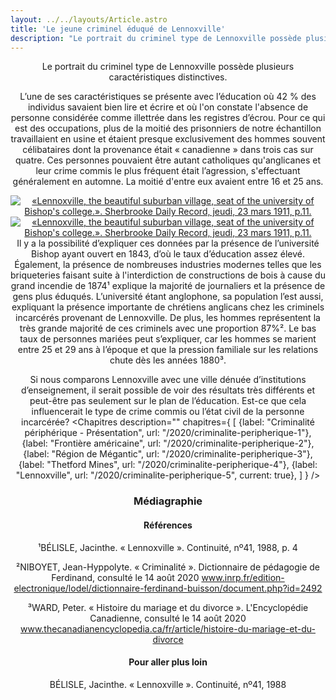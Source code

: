 ```yaml
---
layout: ../../layouts/Article.astro
title: 'Le jeune criminel éduqué de Lennoxville'
description: "Le portrait du criminel type de Lennoxville possède plusieurs caractéristiques distinctives."
---
```


<Header titre="Le jeune criminel éduqué de Lennoxville" image="/assets/img/rpcq_bien_168494_295449-scaled.jpeg"/>

<Text>
Le portrait du criminel type de Lennoxville possède plusieurs caractéristiques distinctives.

L’une de ses caractéristiques se présente avec l’éducation où 42 % des individus savaient bien lire et écrire et où l'on constate l'absence de personne considérée comme illettrée dans les registres d’écrou. Pour ce qui est des occupations, plus de la moitié des prisonniers de notre échantillon travaillaient en usine et étaient presque exclusivement des hommes souvent célibataires dont la provenance était « canadienne » dans trois cas sur quatre. Ces personnes pouvaient être autant catholiques qu'anglicanes et leur crime commis le plus fréquent était l’agression, s'effectuant généralement en automne. La moitié d'entre eux avaient entre 16 et 25 ans.
</Text>
<div class="grid grid-cols-2 gap-10 items-center">
  <a href="/assets/img/Screenshot-2020-08-14-at-11.20.03.png" target="_blank"><img src="/assets/img/Screenshot-2020-08-14-at-11.20.03.png" alt="«Lennoxville, the beautiful suburban village, seat of the university of Bishop's college.». Sherbrooke Daily Record, jeudi, 23 mars 1911, p.11." title="«Lennoxville, the beautiful suburban village, seat of the university of Bishop's college.». Sherbrooke Daily Record, jeudi, 23 mars 1911, p.11."/></a>
  <a href="/assets/img/Screenshot-2020-08-14-at-11.18.03.png" target="_blank"><img src="/assets/img/Screenshot-2020-08-14-at-11.18.03.png" alt="«Lennoxville, the beautiful suburban village, seat of the university of Bishop's college.». Sherbrooke Daily Record, jeudi, 23 mars 1911, p.11." title="«Lennoxville, the beautiful suburban village, seat of the university of Bishop's college.». Sherbrooke Daily Record, jeudi, 23 mars 1911, p.11." /></a>
</div>
<Text>
Il y a la possibilité d’expliquer ces données par la présence de l’université Bishop ayant ouvert en 1843, d’où le taux d’éducation assez élevé. Également, la présence de nombreuses industries modernes telles que les briqueteries faisant suite à l'interdiction de constructions de bois à cause du grand incendie de 1874¹ explique la majorité de journaliers et la présence de gens plus éduqués. L’université étant anglophone, sa population l’est aussi, expliquant la présence importante de chrétiens anglicans chez les criminels incarcérés provenant de Lennoxville. De plus, les hommes représentent la très grande majorité de ces criminels avec une proportion 87%². Le bas taux de personnes mariées peut s’expliquer, car les hommes se marient entre 25 et 29 ans à l’époque et que la pression familiale sur les relations chute dès les années 1880³.

Si nous comparons Lennoxville avec une ville dénuée d’institutions d’enseignement, il serait possible de voir des résultats très différents et peut-être pas seulement sur le plan de l’éducation. Est-ce que cela influencerait le type de crime commis ou l’état civil de la personne incarcérée?
</Text>
<Chapitres 
  description=""
  chapitres={
    [
      {label: "Criminalité périphérique - Présentation", url: "/2020/criminalite-peripherique-1"},
      {label: "Frontière américaine", url: "/2020/criminalite-peripherique-2"},
      {label: "Région de Mégantic", url: "/2020/criminalite-peripherique-3"},
      {label: "Thetford Mines", url: "/2020/criminalite-peripherique-4"},
      {label: "Lennoxville", url: "/2020/criminalite-peripherique-5", current: true},
    ]
  }
/>

<div class="p-10 lg:p-24 py-5 lg:py-12 text-sm bg-gray-400">
  <h3>Médiagraphie</h3>
<h4>Références</h4>
¹BÉLISLE, Jacinthe. « Lennoxville ». Continuité, nº41, 1988, p. 4

²NIBOYET, Jean-Hyppolyte. « Criminalité ». Dictionnaire de pédagogie de Ferdinand, consulté le 14 août 2020
www.inrp.fr/edition-electronique/lodel/dictionnaire-ferdinand-buisson/document.php?id=2492

³WARD, Peter. « Histoire du mariage et du divorce ». L'Encyclopédie Canadienne, consulté le 14 août 2020
www.thecanadianencyclopedia.ca/fr/article/histoire-du-mariage-et-du-divorce

<h4>Pour aller plus loin</h4>
BÉLISLE, Jacinthe. « Lennoxville ». Continuité, nº41, 1988
</div>